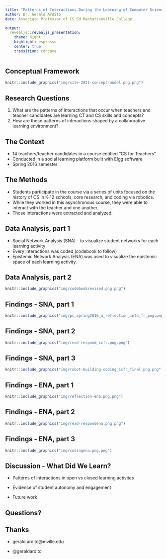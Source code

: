 ---
title: "Patterns of Interactions During the Learning of Computer Science and Computational Thinking Skills in a Teacher Preparation Course"
author: Dr. Gerald Ardito
date: Associate Professor of CS Ed Manhattanville College

output:
  revealjs::revealjs_presentation:
    theme: night
    highlight: espresso
    center: true
    transition: concave
---

## Conceptual Framework

```{r, out.width = "1000px", echo = FALSE, fig.align = "center"}
knitr::include_graphics("img/site-2021-concept-model.png.png")
```

## Research Questions
   
1. What are the patterns of interactions that occur when teachers and teacher candidates are learning CT and CS skills and concepts?
2. How are these patterns of interactions shaped by a collaborative learning environment?

## The Context

- 14 teachers/teacher candidates in a course entitled "CS for Teachers"
- Conducted in a social learning platform built with Elgg software
- Spring 2016 semester


## The Methods
- Students participate in the course via a series of units focused on the history of CS in K-12 schools, core research, and coding via robotics.
- While they worked in this asynchronous course, they were able to interact with the teacher and one another.
- Those interactions were extracted and analyzed.

## Data Analysis, part 1
- Social Network Analysis (SNA) - to visualize student networks for each learning activity
- Every interactions was coded (codebook to follow)
- Epistemic Network Analysis (ENA) was used to visualize the epistemic space of each learning activity.

## Data Analysis, part 2

```{r, out.width = "1000px", echo = FALSE, fig.align = "center"}
knitr::include_graphics("img/codebookrevised.png.png")
```

## Findings - SNA, part 1
```{r, out.width = "1000px", echo = FALSE, fig.align = "center"}
knitr::include_graphics("img/pc_spring2016_a_reflection_info_fr_png.png")
```



## Findings - SNA, part 2

```{r, out.width = "800px", echo = FALSE, fig.align = "center"}
knitr::include_graphics("img/read-respond_icfr.png.png")
```

## Findings - SNA, part 3
```{r, out.width = "800px", echo = FALSE, fig.align = "center"}
knitr::include_graphics("img/robot-building-coding_icfr_final.png.png")
```



## Findings - ENA, part 1
```{r, out.width = "800px", echo = FALSE, fig.align = "center"}
knitr::include_graphics("img/reflection-ena.png.png")
```

## Findings - ENA, part 2
```{r, out.width = "800px", echo = FALSE, fig.align = "center"}
knitr::include_graphics("img/read-respondena.png.png")
```


## Findings - ENA, part 3
```{r, out.width = "800px", echo = FALSE, fig.align = "center"}
knitr::include_graphics("img/codingena.png.png")
```


## Discussion - What Did We Learn?
- Patterns of interactions in open vs closed learning activites

- Evidence of student autonomy and engagement

- Future work



## Questions?

## Thanks
- gerald.ardito@mville.edu

- @geraldardito



